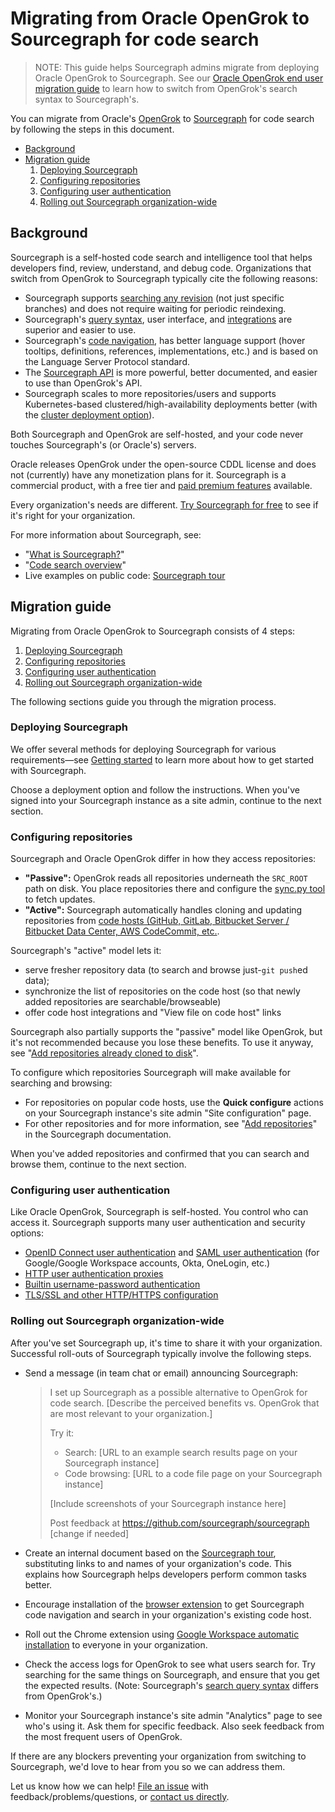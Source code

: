 # Migrating from Oracle OpenGrok to Sourcegraph for code search

> NOTE: This guide helps Sourcegraph admins migrate from deploying Oracle OpenGrok to Sourcegraph. See our [Oracle OpenGrok end user migration guide](/code_search/how-to/opengrok) to learn how to switch from OpenGrok's search syntax to Sourcegraph's.

You can migrate from Oracle's [OpenGrok](https://oracle.github.io/opengrok/) to [Sourcegraph](https://about.sourcegraph.com) for code search by following the steps in this document.

- [Background](/admin/migration/opengrok#background)
- [Migration guide](/admin/migration/opengrok#migration-guide)
  1.  [Deploying Sourcegraph](/admin/migration/opengrok#deploying-sourcegraph)
  1.  [Configuring repositories](/admin/migration/opengrok#configuring-repositories)
  1.  [Configuring user authentication](/admin/migration/opengrok#configuring-user-authentication)
  1.  [Rolling out Sourcegraph organization-wide](/admin/migration/opengrok#rolling-out-sourcegraph-organization-wide)

## Background

Sourcegraph is a self-hosted code search and intelligence tool that helps developers find, review, understand, and debug code. Organizations that switch from OpenGrok to Sourcegraph typically cite the following reasons:

- Sourcegraph supports [searching any revision](/code_search/explanations/features) (not just specific branches) and does not require waiting for periodic reindexing.
- Sourcegraph's [query syntax](/code_search/reference/queries), user interface, and [integrations](/integration/) are superior and easier to use.
- Sourcegraph's [code navigation](/code_navigation/), has better language support (hover tooltips, definitions, references, implementations, etc.) and is based on the Language Server Protocol standard.
- The [Sourcegraph API](/api/graphql/) is more powerful, better documented, and easier to use than OpenGrok's API.
- Sourcegraph scales to more repositories/users and supports Kubernetes-based clustered/high-availability deployments better (with the [cluster deployment option](/admin/deploy/kubernetes/)).

Both Sourcegraph and OpenGrok are self-hosted, and your code never touches Sourcegraph's (or Oracle's) servers.

Oracle releases OpenGrok under the open-source CDDL license and does not (currently) have any monetization plans for it. Sourcegraph is a commercial product, with a free tier and [paid premium features](https://about.sourcegraph.com/pricing) available.

Every organization's needs are different. [Try Sourcegraph for free](/admin/deploy/) to see if it's right for your organization.

For more information about Sourcegraph, see:

- "[What is Sourcegraph?](/getting-started/#what-is-sourcegraph)"
- "[Code search overview](/code_search/)"
- Live examples on public code: [Sourcegraph tour](/getting-started/tour)

## Migration guide

Migrating from Oracle OpenGrok to Sourcegraph consists of 4 steps:

1.  [Deploying Sourcegraph](/admin/migration/opengrok#deploying-sourcegraph)
1.  [Configuring repositories](/admin/migration/opengrok#configuring-repositories)
1.  [Configuring user authentication](/admin/migration/opengrok#configuring-user-authentication)
1.  [Rolling out Sourcegraph organization-wide](/admin/migration/opengrok#rolling-out-sourcegraph-organization-wide)

The following sections guide you through the migration process.

### Deploying Sourcegraph

We offer several methods for deploying Sourcegraph for various requirements—see [Getting started](/#getting-started) to learn more about how to get started with Sourcegraph.

Choose a deployment option and follow the instructions. When you've signed into your Sourcegraph instance as a site admin, continue to the next section.

### Configuring repositories

Sourcegraph and Oracle OpenGrok differ in how they access repositories:

- **"Passive":** OpenGrok reads all repositories underneath the `SRC_ROOT` path on disk. You place repositories there and configure the [sync.py tool](https://github.com/oracle/opengrok/wiki/Repository-synchronization) to fetch updates.
- **"Active":** Sourcegraph automatically handles cloning and updating repositories from [code hosts (GitHub, GitLab, Bitbucket Server / Bitbucket Data Center, AWS CodeCommit, etc.](/admin/repo/add).

Sourcegraph's "active" model lets it:

- serve fresher repository data (to search and browse just-`git push`ed data);
- synchronize the list of repositories on the code host (so that newly added repositories are searchable/browseable)
- offer code host integrations and "View file on code host" links

Sourcegraph also partially supports the "passive" model like OpenGrok, but it's not recommended because you lose these benefits. To use it anyway, see "[Add repositories already cloned to disk](/admin/repo/pre_load_from_local_disk)".

To configure which repositories Sourcegraph will make available for searching and browsing:

- For repositories on popular code hosts, use the **Quick configure** actions on your Sourcegraph instance's site admin "Site configuration" page.
- For other repositories and for more information, see "[Add repositories](/admin/repo/add)" in the Sourcegraph documentation.

When you've added repositories and confirmed that you can search and browse them, continue to the next section.

### Configuring user authentication

Like Oracle OpenGrok, Sourcegraph is self-hosted. You control who can access it. Sourcegraph supports many user authentication and security options:

- [OpenID Connect user authentication](/admin/auth/#openid-connect) and [SAML user authentication](/admin/auth/#saml) (for Google/Google Workspace accounts, Okta, OneLogin, etc.)
- [HTTP user authentication proxies](/admin/auth/#http-authentication-proxies)
- [Builtin username-password authentication](/admin/auth/#builtin-authentication)
- [TLS/SSL and other HTTP/HTTPS configuration](/admin/http_https_configuration)

### Rolling out Sourcegraph organization-wide

After you've set Sourcegraph up, it's time to share it with your organization. Successful roll-outs of Sourcegraph typically involve the following steps.

- Send a message (in team chat or email) announcing Sourcegraph:

  > I set up Sourcegraph as a possible alternative to OpenGrok for code search. [Describe the perceived benefits vs. OpenGrok that are most relevant to your organization.]
  >
  > Try it:
  >
  > - Search: [URL to an example search results page on your Sourcegraph instance]
  > - Code browsing: [URL to a code file page on your Sourcegraph instance]
  >
  > [Include screenshots of your Sourcegraph instance here]
  >
  > Post feedback at https://github.com/sourcegraph/sourcegraph [change if needed]

- Create an internal document based on the [Sourcegraph tour](/getting-started/tour), substituting links to and names of your organization's code. This explains how Sourcegraph helps developers perform common tasks better.
- Encourage installation of the [browser extension](/integration/browser_extension) to get Sourcegraph code navigation and search in your organization's existing code host.
- Roll out the Chrome extension using [Google Workspace automatic installation](/integration/browser_extension/how-tos/google_workspace) to everyone in your organization.
- Check the access logs for OpenGrok to see what users search for. Try searching for the same things on Sourcegraph, and ensure that you get the expected results. (Note: Sourcegraph's [search query syntax](/code_search/reference/queries) differs from OpenGrok's.)
- Monitor your Sourcegraph instance's site admin "Analytics" page to see who's using it. Ask them for specific feedback. Also seek feedback from the most frequent users of OpenGrok.

If there are any blockers preventing your organization from switching to Sourcegraph, we'd love to hear from you so we can address them.

Let us know how we can help! [File an issue](https://github.com/sourcegraph/sourcegraph) with feedback/problems/questions, or [contact us directly](https://about.sourcegraph.com/contact).
